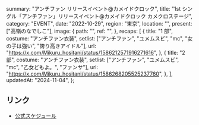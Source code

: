   summary: "アンチファン リリースイベント@カメイドクロック",
  title: "1st シングル「アンチファン」リリースイベント@カメイドクロック カメクロステージ",
  category: "EVENT",
  date: "2022-10-29",
  region: "東京",
  location: "",
  present: ["高嶺のなでしこ"],
  image: {
    path: "",
    ref: "",
  },
  recaps: [
    {
      title: "1 部",
      costume: "アンチファン衣装",
      setlist: ["アンチファン", "ユメムスビ", "mc", "女の子は強い", "誇り高きアイドル"],
      url: "https://x.com/Mikuru_hositani/status/1586212571916271616",
    },
    {
      title: "2 部",
      costume: "アンチファン衣装",
      setlist: ["アンチファン", "ユメムスビ", "mc", "乙女どもよ。", "ファンサ"],
      url: "https://x.com/Mikuru_hositani/status/1586268205525237760",
    },
  ],
  updatedAt: "2024-11-04",
};

## リンク

- [公式スケジュール](https://takanenonadeshiko.jp/?p=521)
